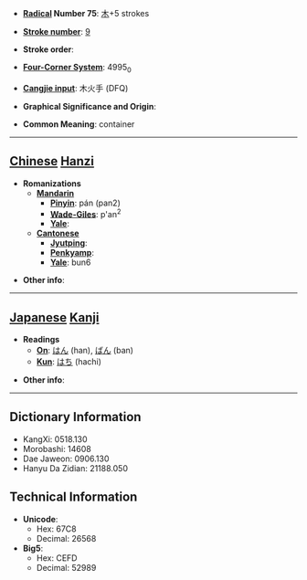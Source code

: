 * '''[[Wiktionary:Chinese radical index| Radical]] Number 75''': [[Wiktionary:Chinese radical index 木|木]]+5 strokes

* '''[[Wiktionary:Chinese total strokes index|Stroke number]]''': [[Wiktionary:Chinese total strokes index 9|9]]

* '''Stroke order''': 

* '''[[Wiktionary:Chinese four corner index|Four-Corner System]]''': 4995<sub>0</sub>

* '''[[Wiktionary:Chinese Cangjie index|Cangjie input]]''': 木火手 (DFQ)

* '''Graphical Significance and Origin''': 

* '''Common Meaning''': container

----

== [[Chinese]] [[Hanzi]] ==

* '''Romanizations'''
** '''[[Mandarin]]'''
*** '''[[Pinyin]]''': pán (pan2)
*** '''[[Wade-Giles]]''': p'an<sup>2</sup>
*** '''[[Yale]]''': 
** '''[[Cantonese]]'''
*** '''[[Jyutping]]''':
*** '''[[Penkyamp]]''': 
*** '''[[Yale]]''': bun6

* '''Other info''': 

----

== [[Japanese]] [[Kanji]] ==

* '''Readings'''
** '''[[On]]''': [[はん]] (han), [[ばん]] (ban)
** '''[[Kun]]''': [[はち]] (hachi)

* '''Other info''':  

----

== Dictionary Information ==

* KangXi: 0518.130
* Morobashi: 14608
* Dae Jaweon: 0906.130
* Hanyu Da Zidian: 21188.050

== Technical Information ==

* '''Unicode''':
** Hex: 67C8
** Decimal: 26568
* '''Big5''':
** Hex: CEFD
** Decimal: 52989